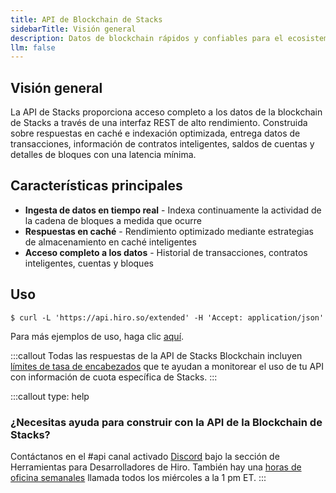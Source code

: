 ```yaml
---
title: API de Blockchain de Stacks
sidebarTitle: Visión general
description: Datos de blockchain rápidos y confiables para el ecosistema Stacks a través de REST.
llm: false
---
```

## Visión general

La API de Stacks proporciona acceso completo a los datos de la blockchain de Stacks a través de una interfaz REST de alto rendimiento. Construida sobre respuestas en caché e indexación optimizada, entrega datos de transacciones, información de contratos inteligentes, saldos de cuentas y detalles de bloques con una latencia mínima.

## Características principales

* **Ingesta de datos en tiempo real** - Indexa continuamente la actividad de la cadena de bloques a medida que ocurre
* **Respuestas en caché** - Rendimiento optimizado mediante estrategias de almacenamiento en caché inteligentes
* **Acceso completo a los datos** - Historial de transacciones, contratos inteligentes, cuentas y bloques

## Uso

```terminal
$ curl -L 'https://api.hiro.so/extended' -H 'Accept: application/json'
```

Para más ejemplos de uso, haga clic [aquí](/apis/stacks-blockchain-api/usage).

:::callout
Todas las respuestas de la API de Stacks Blockchain incluyen [límites de tasa de encabezados](/resources/guides/response-headers) que te ayudan a monitorear el uso de tu API con información de cuota específica de Stacks.
:::

:::callout
type: help

### ¿Necesitas ayuda para construir con la API de la Blockchain de Stacks?

Contáctanos en el <span className="font-bold">#api</span> canal activado [Discord](https://stacks.chat/) bajo la sección de Herramientas para Desarrolladores de Hiro. También hay una [horas de oficina semanales](https://www.addevent.com/event/kI22007085) llamada todos los miércoles a la 1 pm ET.
:::
